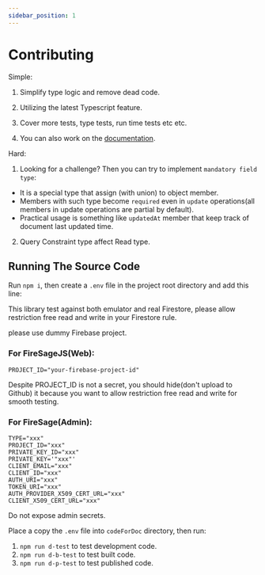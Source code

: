 ```yaml
---
sidebar_position: 1
---
```


# Contributing

Simple:

1. Simplify type logic and remove dead code.

2. Utilizing the latest Typescript feature.

3. Cover more tests, type tests, run time tests etc etc.

4. You can also work on the [documentation](https://github.com/tylim88/FirelordJSDoc).

Hard:

1. Looking for a challenge? Then you can try to implement `mandatory field type`:

- It is a special type that assign (with union) to object member.
- Members with such type become `required` even in `update` operations(all members in update operations are partial by default).
- Practical usage is something like `updatedAt` member that keep track of document last updated time.

2. Query Constraint type affect Read type.

## Running The Source Code

Run `npm i`, then create a `.env` file in the project root directory and add this line:

This library test against both emulator and real Firestore, please allow restriction free read and write in your Firestore rule.

please use dummy Firebase project.

### For FireSageJS(Web):

```
PROJECT_ID="your-firebase-project-id"
```

Despite PROJECT_ID is not a secret, you should hide(don't upload to Github) it because you want to allow restriction free read and write for smooth testing.

### For FireSage(Admin):

```
TYPE="xxx"
PROJECT_ID="xxx"
PRIVATE_KEY_ID="xxx"
PRIVATE_KEY='"xxx"'
CLIENT_EMAIL="xxx"
CLIENT_ID="xxx"
AUTH_URI="xxx"
TOKEN_URI="xxx"
AUTH_PROVIDER_X509_CERT_URL="xxx"
CLIENT_X509_CERT_URL="xxx"
```

Do not expose admin secrets.

Place a copy the `.env` file into `codeForDoc` directory, then run:

1. `npm run d-test` to test development code.
2. `npm run d-b-test` to test built code.
3. `npm run d-p-test` to test published code.
